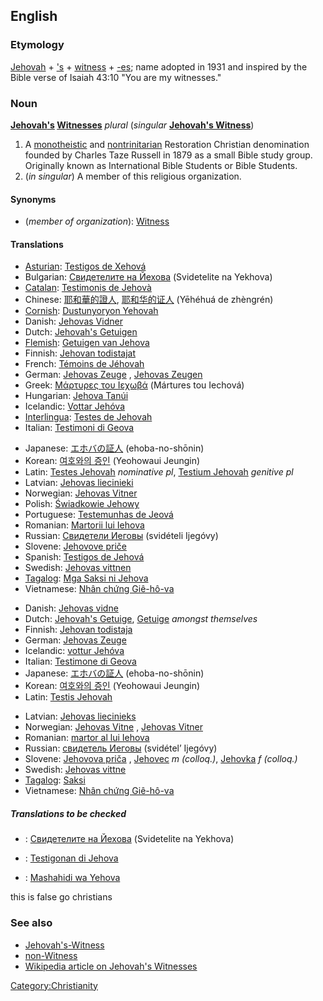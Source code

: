 ==English==

===Etymology===
[[Jehovah]] + [['s]] + [[witness]] + [[-es]]; name adopted in 1931 and inspired by the Bible verse of Isaiah 43:10 "You are my witnesses."

===Noun===
'''[[Jehovah]][['s]] [[Witness]]es''' ''plural'' (''singular'' '''[[Jehovah's Witness]]''')

# A [[monotheistic]] and [[nontrinitarian]] Restoration Christian denomination founded by Charles Taze Russell in 1879 as a small Bible study group. Originally known as International Bible Students or Bible Students.
# (''in singular'') A member of this religious organization.

====Synonyms====
*(''member of organization''): [[Witness]]

====Translations====

{{trans-top|denomination}}
*[[Asturian]]: [[Testigos de Xehová]]
*Bulgarian: [[Свидетелите на Йехова]] (Svidetelite na Yekhova)
*[[Catalan]]: [[Testimonis de Jehovà]]
*Chinese: [[耶和華的證人]], [[耶和华的证人]] (Yēhéhuá de zhèngrén)
*[[Cornish]]: [[Dustunyoryon Yehovah]]
*Danish: [[Jehovas Vidner]] {{npl}}
*Dutch: [[Jehovah's Getuigen]] {{p}}
*[[Flemish]]: [[Getuigen van Jehova]] {{p}}
*Finnish: [[Jehovan todistajat]]
*French: [[Témoins de Jéhovah]] {{mpl}}
*German: [[Jehovas Zeuge]] {{s}}, [[Jehovas Zeugen]] {{p}}
*Greek: [[Μάρτυρες του Ιεχωβά]] (Mártures tou Iechová) {{p}}
*Hungarian: [[Jehova Tanúi]] {{p}}
*Icelandic: [[Vottar Jehóva]] {{p}}
*[[Interlingua]]: [[Testes de Jehovah]] {{p}}
*Italian: [[Testimoni di Geova]] {{mpl}}
{{trans-mid}}
*Japanese: [[エホバの証人]] (ehoba-no-shōnin)
*Korean: [[여호와의 증인]] (Yeohowaui Jeungin)
*Latin: [[Testes Jehovah]] ''nominative pl'', [[Testium Jehovah]] ''genitive pl''
*Latvian: [[Jehovas liecinieki]] {{p}}
*Norwegian: [[Jehovas Vitner]] {{n}}
*Polish: [[Świadkowie Jehowy]] {{p}}
*Portuguese: [[Testemunhas de Jeová]] {{fpl}}
*Romanian: [[Martorii lui Iehova]]
*Russian: [[Свидетели Иеговы]] (svidételi Ijegóvy) {{mpl}}
*Slovene: [[Jehovove priče]] {{fpl}}
*Spanish: [[Testigos de Jehová]] {{mpl}}
*Swedish: [[Jehovas vittnen]]
*[[Tagalog]]: [[Mga Saksi ni Jehova]]
*Vietnamese: [[Nhân chứng Giê-hô-va]]
{{trans-bottom}}

{{trans-top|member of organisation}}
*Danish: [[Jehovas vidne]] {{n}}
*Dutch: [[Jehovah's Getuige]], [[Getuige]] ''amongst themselves''
*Finnish: [[Jehovan todistaja]]
*German: [[Jehovas Zeuge]] {{s}}
*Icelandic: [[vottur Jehóva]] {{m}}
*Italian: [[Testimone di Geova]] {{mf}}
*Japanese: [[エホバの証人]] (ehoba-no-shōnin)
*Korean: [[여호와의 증인]] (Yeohowaui Jeungin)
*Latin: [[Testis Jehovah]] {{c}}
{{trans-mid}}
*Latvian: [[Jehovas liecinieks]]
*Norwegian: [[Jehovas Vitne]] {{n}}, [[Jehovas Vitner]] {{p}}
*Romanian: [[martor al lui Iehova]]
*Russian: [[свидетель Иеговы]] (svidétel’ Ijegóvy) {{m}}
*Slovene: [[Jehovova priča]] {{f}}, [[Jehovec]] ''m (colloq.)'', [[Jehovka]] ''f (colloq.)''
*Swedish: [[Jehovas vittne]]
*[[Tagalog]]: [[Saksi]]
*Vietnamese: [[Nhân chứng Giê-hô-va]]
{{trans-bottom}}

=====Translations to be checked=====
{{checktrans}}
*{{ttbc|Bulgarian}}: [[Свидетелите на Йехова]] (Svidetelite na Yekhova)
*{{ttbc|Papiamentu}}: [[Testigonan di Jehova]]
*{{ttbc|Swahili}}: [[Mashahidi wa Yehova]]
this is false go christians

===See also===
*[[Jehovah's-Witness]]
*[[non-Witness]]
*[[w:Jehovah's_Witnesses|Wikipedia article on Jehovah's Witnesses]]

[[Category:Christianity]]